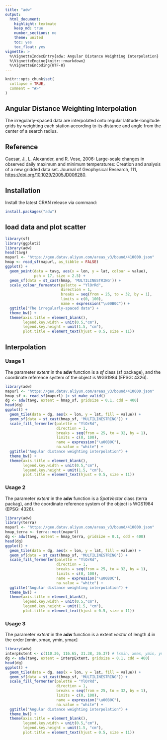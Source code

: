 ---
title: "adw"
output: 
  html_document:
    highlight: textmate
    keep_md: true
    number_sections: no
    theme: united
    toc: yes
    toc_float: yes
vignette: >
  %\VignetteIndexEntry{adw: Angular Distance Weighting Interpolation}
  %\VignetteEngine{knitr::rmarkdown}
  %\VignetteEncoding{UTF-8}
---

```{r, include = FALSE, message=FALSE}
knitr::opts_chunk$set(
  collapse = TRUE,
  comment = "#>"
)
```


## Angular Distance Weighting Interpolation

The irregularly-spaced data are interpolated onto regular latitude-longitude grids by weighting each station according to its distance and angle from the center of a search radius.

## Reference

Caesar, J., L. Alexander, and R. Vose, 2006: Large-scale changes in observed daily maximum and minimum temperatures: Creation and analysis of a new gridded data set. Journal of Geophysical Research, 111, <https://doi.org/10.1029/2005JD006280>.

## Installation

Install the latest CRAN release via command:
```{r,eval=FALSE}
install.packages("adw")
```

## load data and plot scatter

```{r, message=FALSE}
library(sf)
library(ggplot2)
library(adw)
head(tavg)
mapurl <- "https://geo.datav.aliyun.com/areas_v3/bound/410000.json"
hmap <- read_sf(mapurl, as_tibble = FALSE)
ggplot() +
  geom_point(data = tavg, aes(x = lon, y = lat, colour = value), 
             pch = 17, size = 2.5) +
  geom_sf(data = st_cast(hmap, 'MULTILINESTRING')) +
  scale_colour_fermenter(palette = "YlOrRd",
                         direction = 1,
                         breaks = seq(from = 25, to = 32, by = 1),
                         limits = c(0, 100),
                         name = expression("\u00B0C")) +
  ggtitle("The irregularly-spaced data") +
  theme_bw() +
  theme(axis.title = element_blank(),
        legend.key.width = unit(0.5,"cm"),
        legend.key.height = unit(1.5, "cm"),
        plot.title = element_text(hjust = 0.5, size = 11))
```

## Interpolation
### Usage 1

The parameter *extent* in the **adw** function is a *sf* class (sf package), and the coordinate reference system of the object is WGS1984 (EPSG: 4326).

```{r}
library(adw)
mapurl <- "https://geo.datav.aliyun.com/areas_v3/bound/410000.json"
hmap_sf <- read_sf(mapurl) |> st_make_valid()
dg <- adw(tavg, extent = hmap_sf, gridsize = 0.1, cdd = 400)
head(dg)
ggplot() +
  geom_tile(data = dg, aes(x = lon, y = lat, fill = value)) +
  geom_sf(data = st_cast(hmap_sf, 'MULTILINESTRING')) +
  scale_fill_fermenter(palette = "YlOrRd",
                       direction = 1,
                       breaks = seq(from = 25, to = 32, by = 1),
                       limits = c(0, 100),
                       name = expression("\u00B0C"),
                       na.value = "white") +
  ggtitle("Angular distance weighting interpolation") +
  theme_bw() +
  theme(axis.title = element_blank(),
        legend.key.width = unit(0.5,"cm"),
        legend.key.height = unit(1.5, "cm"),
        plot.title = element_text(hjust = 0.5, size = 11))
```

### Usage 2

The parameter *extent* in the **adw** function is a *SpatVector* class (terra packag), and the coordinate reference system of the object is WGS1984 (EPSG: 4326).

```{r}
library(adw)
library(terra)
mapurl <- "https://geo.datav.aliyun.com/areas_v3/bound/410000.json"
hmap_terra <- terra::vect(mapurl)
dg <- adw(tavg, extent = hmap_terra, gridsize = 0.1, cdd = 400)
head(dg)
ggplot() +
  geom_tile(data = dg, aes(x = lon, y = lat, fill = value)) +
  geom_sf(data = st_cast(hmap_sf, 'MULTILINESTRING')) +
  scale_fill_fermenter(palette = "YlOrRd",
                       direction = 1,
                       breaks = seq(from = 25, to = 32, by = 1),
                       limits = c(0, 100),
                       name = expression("\u00B0C"),
                       na.value = "white") +
  ggtitle("Angular distance weighting interpolation") +
  theme_bw() +
  theme(axis.title = element_blank(),
        legend.key.width = unit(0.5,"cm"),
        legend.key.height = unit(1.5, "cm"),
        plot.title = element_text(hjust = 0.5, size = 11))
```

### Usage 3

The parameter *extent* in the **adw** function is a extent *vector* of length 4 in the order [xmin, xmax, ymin, ymax]

```{r}
library(adw)
interpExtent <- c(110.36, 116.65, 31.38, 36.37) # [xmin, xmax, ymin, ymax]
dg <- adw(tavg, extent = interpExtent, gridsize = 0.1, cdd = 400)
head(dg)
ggplot() +
  geom_tile(data = dg, aes(x = lon, y = lat, fill = value)) +
  geom_sf(data = st_cast(hmap_sf, 'MULTILINESTRING')) +
  scale_fill_fermenter(palette = "YlOrRd",
                       direction = 1,
                       breaks = seq(from = 25, to = 32, by = 1),
                       limits = c(0, 100),
                       name = expression("\u00B0C"),
                       na.value = "white") +
  ggtitle("Angular distance weighting interpolation") +
  theme_bw() +
  theme(axis.title = element_blank(),
        legend.key.width = unit(0.5,"cm"),
        legend.key.height = unit(1.5, "cm"),
        plot.title = element_text(hjust = 0.5, size = 11))
```


